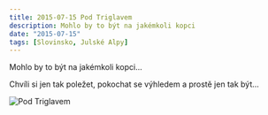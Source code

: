 ```yaml
---
title: 2015-07-15 Pod Triglavem
description: Mohlo by to být na jakémkoli kopci
date: "2015-07-15"
tags: [Slovinsko, Julské Alpy]
---
```


Mohlo by to být na jakémkoli kopci...

Chvíli si jen tak poležet, pokochat se výhledem a prostě jen tak být...


<Image
  src="/images/2015-07-15/triglav.jpg"
  alt="Pod Triglavem"
  width={1280}
  height={750}
  priority
  className="next-image"
/>
